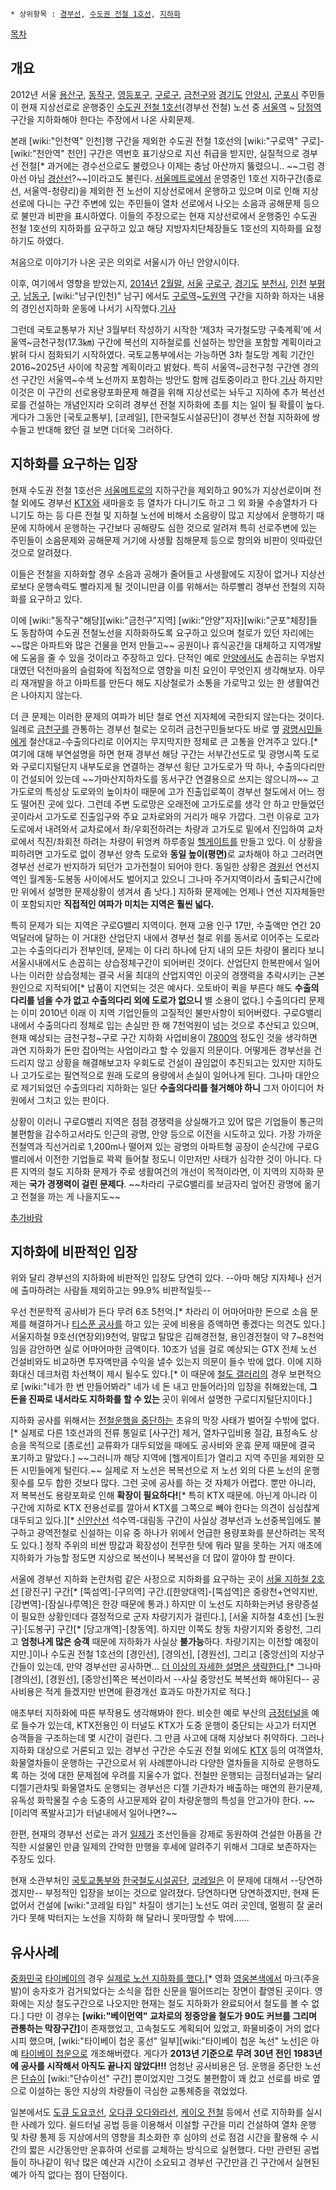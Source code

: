  * 상위항목 : [[경부선]], [[수도권 전철 1호선]], [[지하화]]

[[목차]] 
== 개요 == 
2012년 서울 [[용산구]], [[동작구]], [[영등포구]], [[구로구]], [[금천구]]와 [[경기도]] [[안양]]시, [[군포]]시 주민들이 현재 지상선로로 운행중인 [[수도권 전철 1호선]](경부선 전철) 노선 중 [[서울역]] ~ [[당정역]] 구간을 지하화해야 한다는 주장에서 나온 사회문제. 

본래 [wiki:"인천역" 인천]행 구간을 제외한 수도권 전철 1호선의 [wiki:"구로역" 구로]-[wiki:"천안역" 천안] 구간은 역번호 표기상으로 지선 취급을 받지만, 실질적으로 경부선 전철[* 과거에는 경수선으로도 불렸으나 이제는 충남 아산까지 뚫렸으니.. ~~그럼 경아선 아님 [[경산]]선?~~]이라고도 불린다. [[서울메트로]]에서 운영중인 1호선 지하구간(종로선, 서울역-청량리)을 제외한 전 노선이 지상선로에서 운행하고 있으며 이로 인해 지상선로에 다니는 구간 주변에 있는 주민들이 열차 선로에서 나오는 소음과 공해문제 등으로 불만과 비판을 표시하였다. 이들의 주장으로는 현재 지상선로에서 운행중인 수도권 전철 1호선의 지하화를 요구하고 있고 해당 지방자치단체장들도 1호선의 지하화를 요청하기도 하였다. 

처음으로 이야기가 나온 곳은 의외로 서울시가 아닌 안양시이다.

이후, 여기에서 영향을 받았는지, [[2014년]] [[2월]]말, [[서울]] [[구로구]], [[경기도]] [[부천시]], [[인천]] [[부평구]], [[남동구]], [wiki:"남구(인천)" 남구] 에서도 [[구로역]]~[[도원역]] 구간을 지하화 하자는 내용의 경인선지하화 운동에 나서기 시작했다.[http://news.itimes.co.kr/news/articleView.html?idxno=513813 기사]

그런데 국토교통부가 지난 3월부터 작성하기 시작한 ‘제3차 국가철도망 구축계획’에 서울역~금천구청(17.3㎞) 구간에 복선의 지하철로를 신설하는 방안을 포함할 계획이라고 밝혀 다시 점화되기 시작하였다. 국토교통부에서는 가능하면 3차 철도망 계획 기간인 2016~2025년 사이에 착공할 계획이라고 밝혔다. 특히 서울역~금천구청 구간엔 경의선 구간인 서울역~수색 노선까지 포함하는 방안도 함께 검토중이라고 한다.[http://news.naver.com/main/read.nhn?mode=LSD&mid=sec&sid1=101&oid=028&aid=0002229900 기사] 하지만 이것은 이 구간의 선로용량포화문제 해결을 위해 지상선로는 놔두고 지하에 추가 복선선로를 건설하는 개념인지라 오히려 경부선 전철 지하화에 초를 치는 일이 될 확률이 높다. 게다가 그동안 [국토교통부], [코레일], [한국철도시설공단]이 경부선 전철 지하화에 쌍수들고 반대해 왔던 걸 보면 더더욱 그러하다.
== 지하화를 요구하는 입장 == 
현재 수도권 전철 1호선은 [[서울메트로]]의 지하구간을 제외하고 90%가 지상선로이며 전철 외에도 경부선 [[KTX]]와 새마을호 등 열차가 다니기도 하고 그 외 화물 수송열차가 다니기도 하는 등 다른 전철 및 지하철 노선에 비해서 소음량이 많고 지상에서 운행하기 때문에 지하에서 운행하는 구간보다 공해량도 심한 것으로 알려져 특히 선로주변에 있는 주민들이 소음문제와 공해문제 거기에 사생활 침해문제 등으로 항의와 비판이 잇따랐던 것으로 알려졌다.

이들은 전철을 지하화할 경우 소음과 공해가 줄어들고 사생활에도 지장이 없거나 지상선로보다 운행속력도 빨라지게 될 것이니만큼 이를 위해서는 하루빨리 경부선 전철의 지하화를 요구하고 있다. 

이에 [wiki:"동작구"해당][wiki:"금천구"지역] [wiki:"안양"지자][wiki:"군포"체장]들도 동참하여 수도권 전철노선을 지하화하도록 요구하고 있으며 철로가 있던 자리에는 ~~많은 아파트와 많은 건물을 먼저 만들고~~ 공원이나 휴식공간을 대체하고 지역개발에 도움을 줄 수 있을 것이라고 주장하고 있다. 단적인 예로 [[안양]]에서도 손꼽히는 우범지대였던 덕천마을의 슬럼화에 직접적으로 영향을 미친 요인이 무엇인지 생각해보자. 아무리 재개발을 하고 아파트를 만든다 해도 지상철로가 소통을 가로막고 있는 한 생활여건은 나아지지 않는다.

더 큰 문제는 이러한 문제의 여파가 비단 철로 연선 지자체에 국한되지 않는다는 것이다. 일례로 [[금천구]]를 관통하는 경부선 철로는 오히려 금천구민들보다도 바로 옆 [[광명]]시민들에게 철산대교-수출의다리로 이어지는 무지막지한 정체로 큰 고통을 안겨주고 있다.[* 여기에 대해 부연설명을 하면 현재 경부선 해당 구간는 서부간선도로 및 광명시쪽 도로와 구로디지털단지 내부도로을 연결하는 경부선 횡단 고가도로가 딱 하나, 수출의다리만이 건설되어 있는데 ~~가마산지하차도를 동서구간 연결용으로 쓰지는 않으니까~~ 고가도로의 특성상 도로와의 높이차이 때문에 고가 진출입로쪽이 경부선 철도에서 어느 정도 떨어진 곳에 있다. 그런데 주변 도로망은 오래전에 고가도로를 생각 안 하고 만들었던 곳이라서 고가도로 진출입구와 주요 교차로와의 거리가 매우 가깝다. 그런 이유로 고가도로에서 내려와서 교차로에서 좌/우회전하려는 차량과 고가도로 밑에서 진입하여 교차로에서 직진/좌회전 하려는 차량이 뒤엉켜 하루종일 [[헬게이트]]를 만들고 있다. 이 상황을 피하려면 고가도로 없이 경부선 양측 도로와 '''동일 높이(평면)'''로 교차해야 하고 그러려면 경부선 선로가 반지하가 되던가 고가전철이 되어야 한다. 동일한 상황은 [[경원선]] 연선지역인 월계동-도봉동 사이에서도 벌어지고 있으니 그나마 주거지역이라서 출퇴근시간에만 위에서 설명한 문제상황이 생겨서 좀 낫다.] 지하화 문제에는 언제나 연선 지자체들만이 포함되지만 '''직접적인 여파가 미치는 지역은 훨씬 넓다.'''

특히 문제가 되는 지역은 구로G밸리 지역이다. 현재 고용 인구 17만, 수출액만 연간 20억달러에 달하는 이 거대한 산업단지 내에서 경부선 철로 위를 동서로 이어주는 도로라고는 수출의다리가 전부인데, 문제는 이 다리 하나에 단지 내의 모든 차량이 몰리다 보니 서울시내에서도 손꼽히는 상습정체구간이 되어버린 것이다. 산업단지 한복판에서 일어나는 이러한 상습정체는 결국 서울 최대의 산업지역인 이곳의 경쟁력을 추락시키는 근본 원인으로 지적되어[* 납품이 지연되는 것은 예사다. 오토바이 퀵을 부른다 해도 '''수출의다리를 넘을 수가 없고 수출의다리 외에 도로가 없으니''' 별 소용이 없다.] 수출의다리 문제는 이미 2010년 이래 이 지역 기업인들의 고질적인 불만사항이 되어버렸다. 구로G밸리 내에서 수출의다리 정체로 입는 손실만 한 해 7천억원이 넘는 것으로 추산되고 있으며, 현재 예상되는 금천구청~구로 구간 지하화 사업비용이 [http://www.siminilbo.co.kr/news/articleView.html?idxno=294731 7800억] 정도인 것을 생각하면 과연 지하화가 돈만 잡아먹는 사업이라고 할 수 있을지 의문이다. 어떻게든 경부선을 건드리지 않고 상황을 해결해보고자 우회도로 건설이 끊임없이 추진되고는 있지만 지하도나 고가도로는 필연적으로 원래 도로의 용량에서 손실이 일어나게 된다. 그나마 대안으로 제기되었던 수출의다리 지하화는 일단 '''수출의다리를 철거해야 하니''' 그저 아이디어 차원에서 그치고 있는 판이다.

상황이 이러니 구로G밸리 지역은 점점 경쟁력을 상실해가고 있어 많은 기업들이 통근의 불편함을 감수하고서라도 인근의 광명, 안양 등으로 이전을 시도하고 있다. 가장 가까운 전철역과 직선거리로 1,200m나 떨어져 있는 광명의 아파트형 공장이 순식간에 구로G밸리에서 이전한 기업들로 꽉꽉 들어찰 정도니 이만저만 사태가 심각한 것이 아니다. 다른 지역의 철도 지하화 문제가 주로 생활여건의 개선이 목적이라면, 이 지역의 지하화 문제는 '''국가 경쟁력이 걸린 문제다'''. ~~차라리 구로G밸리를 보금자리 엎어진 광명에 옮기고 전철을 까는 게 나을지도~~

[[추가바람]]
== 지하화에 비판적인 입장 == 
위와 달리 경부선의 지하화에 비판적인 입장도 당연히 있다. --아마 해당 지자체나 선거에 출마하려는 사람들 제외하고는 99.9% 비판적일듯-- 

우선 천문학적 공사비가 든다 무려 6조 5천억.[* 차라리 이 어마어마한 돈으로 소음 문제를 해결하거나 [[티스푼 공사]]를 하고 있는 곳에 비용을 증액하면 좋겠다는 의견도 있다.] 서울지하철 9호선(연장외)9천억, 말많고 탈많은 김해경전철, 용인경전철이 약 7~8천억임을 감안하면 실로 어마어마한 금액이다. 10조가 넘을 걸로 예상되는 GTX 전체 노선 건설비와도 비교하면 투자액만큼 수익을 낼수 있는지 의문이 들수 밖에 없다. 이에 지하화대신 데크처럼 차선책이 제시 될수도 있다.[* 이 때문에 [[철도 갤러리]]의 경우 보편적으로 [wiki:"네가 한 번 만들어봐라" 네가 네 돈 내고 만들어라]의 입장을 취해왔는데, '''그 돈을 진짜로 내서라도 지하화를 할 수 있는''' 곳이 위에서 설명한 구로디지털단지이다.]

지하화 공사를 위해서는 [[장비를 정지합니다|전철운행을 중단하는]] 초유의 막장 사태가 벌어질 수밖에 없다.[* 실제로 다른 1호선과의 전류 통일로 [사구간] 제거, 열차구입비용 절감, 표정속도 상승을 목적으로 [종로선] 교류화가 대두되었을 때에도 공사비와 운휴 문제 때문에 결국 포기하고 말았다.] ~~그러니까 해당 지역에 [헬게이트]가 열리고 지역 주민을 제외한 모든 시민들에게 털린다.~~ 실제로 저 노선은 복복선으로 저 노선 외의 다른 노선의 운행횟수를 모두 합한 것보다 많다. 그런 곳에 공사를 하는 것 자체가 어렵다. 뿐만 아니라, 저 복복선도 용량포화로 인해 '''확장이 필요하다!'''[* 특히 KTX 때문에. 아닌게 아니라 이 구간에 지하로 KTX 전용선로를 깔아서 KTX를 그쪽으로 빼야 한다는 의견이 심심찮게 대두되고 있다.][* [[신안산선]] 석수역-대림동 구간이 사실상 경부선과 노선중복임에도 불구하고 광역전철로 신설하는 이유 중 하나가 위에서 언급한 용량포화를 분산하려는 목적도 있다.] 정작 주위의 비싼 땅값과 확장성이 전무한 탓에 뭐라 말을 못하는 거지 애초에 지하화가 가능할 정도면 지상으로 복선이나 복복선을 더 많이 깔아야 할 판이다.

서울에 경부선 지하화 논란처럼 같은 사정으로 지하화를 요구하는 곳이 [[서울 지하철 2호선]] [광진구] 구간[* [뚝섬역]-[구의역] 구간.([한양대역]-[뚝섬역]은 중랑천+연약지반, [강변역]-[잠실나루역]은 한강 때문에 통과.) 하지만 이 노선도 지하화는커녕 용량증설이 필요한 상황인데다 결정적으로 군자 차량기지가 걸린다.], [서울 지하철 4호선] [노원구]·[도봉구] 구간[* [당고개역]-[창동역]. 하지만 이쪽도 창동 차량기지와 중랑천, 그리고 '''엄청나게 많은 승객''' 때문에 지하화가 사실상 '''불가능'''하다. 차량기지는 이전할 예정이지만.]이나 수도권 전철 1호선의 [경인선], [경의선], [경원선], 그리고 [중앙선]의 지상구간들이 있는데, 만약 경부선만 공사하면... [[더 이상의 자세한 설명은 생략한다.]][* 그나마 [경의선], [경원선], [중앙선]쪽은 복선이라서 --사실 중앙선도 복복선화 해야된다-- 공사비용은 적게 들겠지만 반면에 환경개선 효과도 마찬가지로 적다.] 

애초부터 지하화에 따른 부작용도 생각해봐야 한다. 비슷한 예로 부산의 [[금정터널]]을 예로 들수가 있는데, KTX전용인 이 터널도 KTX가 도중 운행이 중단되는 사고가 터지면 승객들을 구조하는데 몇 시간이 걸린다. 그 만큼 사고에 대해 지상보다 취약하다. 그러나 지하화 대상으로 거론되고 있는 경부선 구간은 수도권 전철 외에도 [[KTX]] 등의 여객열차, 화물열차들이 운행하는 구간으로서 위 사례뿐아니라 다양한 열차들을 지하로 운행하도록 하는 것에 대한 문제점에 우려를 지울수가 없다. 전철만 운행되는 금정터널과는 달리 디젤기관차및 화물열차도 운행되는 경부선은 디젤 기관차가 배출하는 매연의 환기문제, 유독성 화학물질 수송 도중의 사고문제와 같이 차량운행의 특성을 안고가야 한다. ~~[이리역 폭발사고]가 터널내에서 일어나면?~~

한편, 현재의 경부선 선로는 과거 [[일본제국|일제]]가 조선인들을 강제로 동원하여 건설한 아픔을 간직한 시설물인 만큼 일제의 간악한 만행을 후세에 알려주기 위해서 그대로 보존하자는 주장도 있다.

현재 소관부처인 [[국토교통부]]와 [[한국철도시설공단]], [[코레일]]은 이 문제에 대해서 --당연하겠지만-- 부정적인 입장을 보이는 것으로 알려졌다. 당연하다면 당연하겠지만, 현재 돈 없어서 건설에 [wiki:"코레일 타임" 차질이 생기는] 노선도 여러 곳인데, 멀쩡히 잘 굴러가다 못해 박터지는 노선을 지하화 해 달라니 못마땅할 수 밖에......  
 
== 유사사례 ==
[[중화민국]] [[타이베이]]의 경우 [http://inspector.tistory.com/entry/%ED%83%80%EC%9D%B4%EB%B2%A0%EC%9D%B4-%EC%8B%9C%EB%82%B4-%EA%B5%AC%EA%B0%84%EC%9D%98-%EC%A7%80%ED%95%98%ED%99%94%EC%97%90-%EB%8C%80%ED%95%B4-%EA%B0%84%EB%8B%A8%ED%9E%88 실제로 노선 지하화를 했다.][* 영화 [[영웅본색]]에서 마크(주윤발)이 송자호가 검거되었다는 소식을 접한 신문을 떨어뜨리는 장면이 촬영된 곳이다. 영화에는 지상 철도구간으로 나오지만 현재는 철도 지하화가 완료되어서 철도를 볼 수 없다.] 다만 이 경우는 '''[wiki:"베이먼역" 교차로의 정중앙을 철도가 90도 커브를 그리며 관통하는 막장구간]'''이 존재했었고, 고속철도도 계획되어 있었고, 화물비중이 거의 없다시피 했으며, [wiki:"타이베이 첩운 홍선" 일부][wiki:"타이베이 첩운 녹선" 노선]은 아예 [[타이베이 첩운]]으로 개조해버렸다. 게다가 '''2013년 기준으로 무려 30년 전인 1983년에 공사를 시작해서 아직도 끝나지 않았다!!!''' 엄청난 공사비용은 덤. 운행을 중단한 노선은 [[단슈이]] [wiki:"단슈이선" 구간] 뿐이었지만 그것도 불편함이 꽤 컸고 선로를 바로 옆으로 이설하는 동안 지상의 차량들이 극심한 교통체증을 겪었었다.

일본에서도 [[도큐 도요코선]], [[오다큐 오다와라선]], [[케이오 전철]] 등에서 선로 지하화를 실시한 사례가 있다. 쉴드터널 공법 등을 이용해서 이설할 구간을 미리 건설하여 열차 운행 및 차량 통제 등 지상에서의 영향을 최소화한 후 심야의 선로 점검 시간을 활용해 수 시간의 짧은 시간동안만 운휴하여 선로를 교체하는 방식으로 실현했다. 다만 관련된 공법들이 하나같이 워낙 많은 예산과 시간이 소요되고 경부선 구간만큼 긴 구간에서 실현된 예가 아직 없다는 점이 단점이다.
